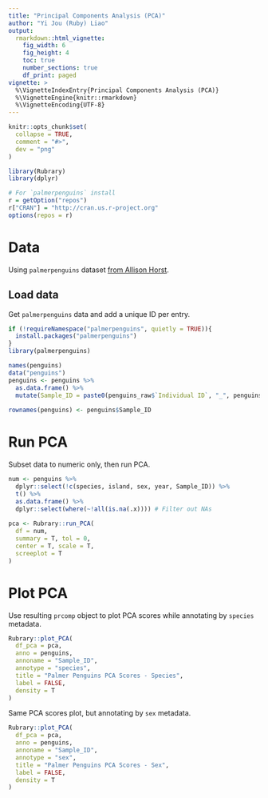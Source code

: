 ```yaml
---
title: "Principal Components Analysis (PCA)"
author: "Yi Jou (Ruby) Liao"
output: 
  rmarkdown::html_vignette:
    fig_width: 6
    fig_height: 4
    toc: true
    number_sections: true
    df_print: paged
vignette: >
  %\VignetteIndexEntry{Principal Components Analysis (PCA)}
  %\VignetteEngine{knitr::rmarkdown}
  %\VignetteEncoding{UTF-8}
---
```


```r
knitr::opts_chunk$set(
  collapse = TRUE,
  comment = "#>",
  dev = "png"
)
```

```r
library(Rubrary)
library(dplyr)

# For `palmerpenguins` install
r = getOption("repos")
r["CRAN"] = "http://cran.us.r-project.org"
options(repos = r)
```

# Data

Using `palmerpenguins` dataset [from Allison Horst](https://allisonhorst.github.io/palmerpenguins/).

## Load data

Get `palmerpenguins` data and add a unique ID per entry.
```r
if (!requireNamespace("palmerpenguins", quietly = TRUE)){
  install.packages("palmerpenguins")
}
library(palmerpenguins)

names(penguins)
data("penguins")
penguins <- penguins %>%
  as.data.frame() %>%
  mutate(Sample_ID = paste0(penguins_raw$`Individual ID`, "_", penguins_raw$`Sample Number`))
  
rownames(penguins) <- penguins$Sample_ID
```

# Run PCA

Subset data to numeric only, then run PCA.
```r
num <- penguins %>%
  dplyr::select(!c(species, island, sex, year, Sample_ID)) %>%
  t() %>%
  as.data.frame() %>%
  dplyr::select(where(~!all(is.na(.x)))) # Filter out NAs
  
pca <- Rubrary::run_PCA(
  df = num,
  summary = T, tol = 0,
  center = T, scale = T,
  screeplot = T
)
```

# Plot PCA

Use resulting `prcomp` object to plot PCA scores while annotating by `species` metadata.
```r
Rubrary::plot_PCA(
  df_pca = pca,
  anno = penguins,
  annoname = "Sample_ID",
  annotype = "species",
  title = "Palmer Penguins PCA Scores - Species",
  label = FALSE,
  density = T
)
```

Same PCA scores plot, but annotating by `sex` metadata.
```r
Rubrary::plot_PCA(
  df_pca = pca,
  anno = penguins,
  annoname = "Sample_ID",
  annotype = "sex",
  title = "Palmer Penguins PCA Scores - Sex",
  label = FALSE,
  density = T
)
```

